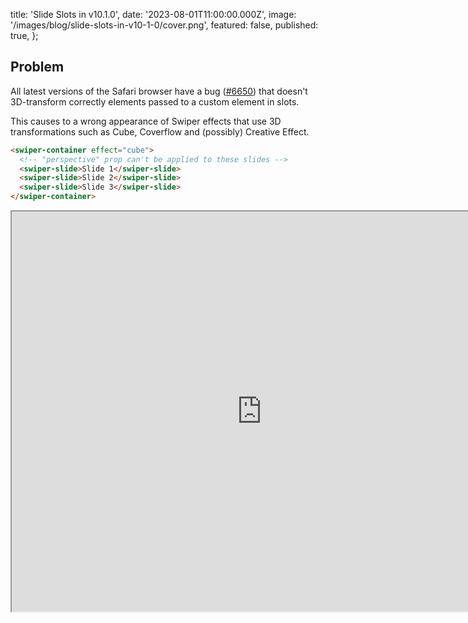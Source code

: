 
  title: 'Slide Slots in v10.1.0',
  date: '2023-08-01T11:00:00.000Z',
  image: '/images/blog/slide-slots-in-v10-1-0/cover.png',
  featured: false,
  published: true,
};

## Problem

All latest versions of the Safari browser have a bug ([#6650](https://github.com/nolimits4web/swiper/issues/6650)) that doesn't 3D-transform correctly elements passed to a custom element in slots.

This causes to a wrong appearance of Swiper effects that use 3D transformations such as Cube, Coverflow and (possibly) Creative Effect.

```html
<swiper-container effect="cube">
  <!-- "perspective" prop can't be applied to these slides -->
  <swiper-slide>Slide 1</swiper-slide>
  <swiper-slide>Slide 2</swiper-slide>
  <swiper-slide>Slide 3</swiper-slide>
</swiper-container>
```

<iframe
  width="800"
  height="640"
  style={{ height: '640px' }}
  src="https://codesandbox.io/p/sandbox/mxhjqx?file=%2Findex.html&embed=1"
  allowfullscreen
/>

## Solution

In Swiper v10.1.0 we introduced slide slots to workaround this issue. In this case we don't put slides into the `swiper-container`, but only their contents:

```html
<swiper-container effect="cube">
  <!-- Content goes to the first slide (with index 0) -->
  <div slot="slide-0">Slide 1</div>
  <!-- Content goes to the second slide (with index 1) -->
  <div slot="slide-1">Slide 2</div>
  <!-- Content goes to the third slide (with index 2) -->
  <div slot="slide-2">Slide 3</div>
</swiper-container>
```

The Swiper component will dynamically check the number of slots passed to it in child components and automatically create the required number of slides. There are no restrictions on the number of slide slots to be used.

But in this case we need to reconsider the styling of the slides, as we don't have slide elements directly in the DOM, and the slides themselves are now in the shadow DOM.

So it is recommended to use some custom wrapper for the contents of the slide slots, e.g.:

```html
<swiper-container effect="cube">
  <!-- Content goes to the first slide (with index 0) -->
  <div slot="slide-0" class="slide-content">
    <img class="slide-image" src="path/to/slide-image.jpg" />
    <div class="slide-title">Slide 1</div>
  </div>
  <!-- Content goes to the second slide (with index 1) -->
  <div slot="slide-1" class="slide-content">
    <img class="slide-image" src="path/to/slide-image.jpg" />
    <div class="slide-title">Slide 2</div>
  </div>
  <!-- Content goes to the third slide (with index 2) -->
  <div slot="slide-2" class="slide-content">
    <img class="slide-image" src="path/to/slide-image.jpg" />
    <div class="slide-title">Slide 3</div>
  </div>
  ...
</swiper-container>
<style>
  /* make sure slide content takes all available slide size */
  .slide-content {
    width: 100%;
    height: 100%;
    position: relative;
  }
  /* slide image */
  .slide-image {
    position: absolute;
    left: 0;
    top: 0;
    width: 100%;
    height: 100%;
    object-fit: cover;
  }
  /* slide title */
  .slide-title {
    color: #fff;
    position: absolute;
    left: 32px;
    bottom: 32px;
    font-weight: bold;
    font-size: 32px;
  }
</style>
```

And now everything works correctly (in Safari):

<iframe
  width="800"
  height="640"
  style={{ height: '640px' }}
  src="https://codesandbox.io/p/sandbox/swiper-effect-cube-forked-c9x494"
  allowfullscreen
/>

## P.S.

And as always, if you love Swiper, please, support project by donating or pledging:

- on Patreon: [https://www.patreon.com/swiperjs](https://www.patreon.com/swiperjs)
- on Open Collective: [https://opencollective.com/swiper](https://opencollective.com/swiper)

And checking our premium projects:

- [UI Initiative](https://uiinitiative.com)
- [Swiper Studio](https://studio.swiperjs.com)

Your support means a lot for us!

  <PostLayout meta={meta}>{children}</PostLayout>
);
